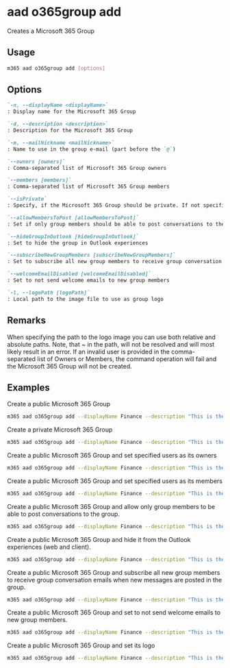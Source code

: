 
# aad o365group add

Creates a Microsoft 365 Group

## Usage

```sh
m365 aad o365group add [options]
```

## Options

```md definition-list
`-n, --displayName <displayName>`
: Display name for the Microsoft 365 Group

`-d, --description <description>`
: Description for the Microsoft 365 Group

`-m, --mailNickname <mailNickname>`
: Name to use in the group e-mail (part before the `@`)

`--owners [owners]`
: Comma-separated list of Microsoft 365 Group owners

`--members [members]`
: Comma-separated list of Microsoft 365 Group members

`--isPrivate`
: Specify, if the Microsoft 365 Group should be private. If not specified, will create a public group (default)

`--allowMembersToPost [allowMembersToPost]`
: Set if only group members should be able to post conversations to the group

`--hideGroupInOutlook [hideGroupInOutlook]`
: Set to hide the group in Outlook experiences

`--subscribeNewGroupMembers [subscribeNewGroupMembers]`
: Set to subscribe all new group members to receive group conversation emails when new messages are posted in the group

`--welcomeEmailDisabled [welcomeEmailDisabled]`
: Set to not send welcome emails to new group members

`-l, --logoPath [logoPath]`
: Local path to the image file to use as group logo
```

<Global />

## Remarks

When specifying the path to the logo image you can use both relative and absolute paths. Note, that ~ in the path, will not be resolved and will most likely result in an error.
If an invalid user is provided in the comma-separated list of Owners or Members, the command operation will fail and the Microsoft 365 Group will not be created.

## Examples

Create a public Microsoft 365 Group

```sh
m365 aad o365group add --displayName Finance --description "This is the Contoso Finance Group. Please come here and check out the latest news, posts, files, and more." --mailNickname finance
```

Create a private Microsoft 365 Group

```sh
m365 aad o365group add --displayName Finance --description "This is the Contoso Finance Group. Please come here and check out the latest news, posts, files, and more." --mailNickname finance --isPrivate
```

Create a public Microsoft 365 Group and set specified users as its owners

```sh
m365 aad o365group add --displayName Finance --description "This is the Contoso Finance Group. Please come here and check out the latest news, posts, files, and more." --mailNickname finance --owners "DebraB@contoso.onmicrosoft.com,DiegoS@contoso.onmicrosoft.com"
```

Create a public Microsoft 365 Group and set specified users as its members

```sh
m365 aad o365group add --displayName Finance --description "This is the Contoso Finance Group. Please come here and check out the latest news, posts, files, and more." --mailNickname finance --members "DebraB@contoso.onmicrosoft.com,DiegoS@contoso.onmicrosoft.com"
```

Create a public Microsoft 365 Group and allow only group members to be able to post conversations to the group.

```sh
m365 aad o365group add --displayName Finance --description "This is the Contoso Finance Group. Please come here and check out the latest news, posts, files, and more." --mailNickname finance --allowMembersToPost
```

Create a public Microsoft 365 Group and hide it from the Outlook experiences (web and client).

```sh
m365 aad o365group add --displayName Finance --description "This is the Contoso Finance Group. Please come here and check out the latest news, posts, files, and more." --mailNickname finance --hideGroupInOutlook
```

Create a public Microsoft 365 Group and subscribe all new group members to receive group conversation emails when new messages are posted in the group.

```sh
m365 aad o365group add --displayName Finance --description "This is the Contoso Finance Group. Please come here and check out the latest news, posts, files, and more." --mailNickname finance --subscribeNewGroupMembers
```

Create a public Microsoft 365 Group and set to not send welcome emails to new group members.

```sh
m365 aad o365group add --displayName Finance --description "This is the Contoso Finance Group. Please come here and check out the latest news, posts, files, and more." --mailNickname finance --welcomeEmailDisabled
```

Create a public Microsoft 365 Group and set its logo

```sh
m365 aad o365group add --displayName Finance --description "This is the Contoso Finance Group. Please come here and check out the latest news, posts, files, and more." --mailNickname finance --logoPath images/logo.png
```

